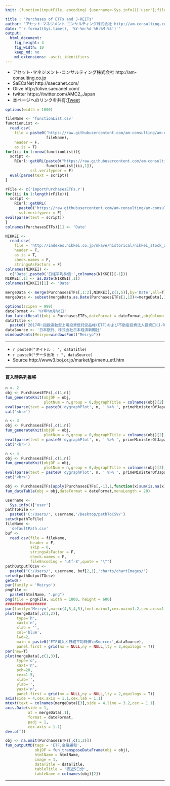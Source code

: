```yaml
---
knit: (function(inputFile, encoding) {username<-Sys.info()['user'];fileName<-'defaultPath.csv';pathToFile <-paste0('C:/Users/', username,'/Desktop/pathToCSV/');setwd(pathToFile);buf0<-read.csv(fileName,header = F,skip = 0,stringsAsFactor = F,check.names = F,fileEncoding = 'utf-8');timeStamp<-format(Sys.time(),'%Y%m%d%H%M%S');htmlName<-'PurchasesETFs';rmarkdown::render(inputFile, encoding = encoding, output_file = paste0('C:/Users/',username,buf0[2,1],'charts/','am-consulting.co.jp-',htmlName,'.html')) })

title : "Purchases of ETFs and J-REITs"
author: "アセット･マネジメント･コンサルティング株式会社 http://am-consulting.co.jp"
date: "`r format(Sys.time(), '%Y-%m-%d %H:%M:%S')`"
output: 
  html_document:
    fig_height: 4
    fig_width: 10
    keep_md: no
    md_extensions: -ascii_identifiers 
---
```

<link href="http://knowledgevault.saecanet.com/components/rmarkdown-html.css" rel="stylesheet">
<style>.main-container {max-width : 1000px;}</style>
<script src="http://knowledgevault.saecanet.com/components/JavascriptCode.js"></script>

- アセット･マネジメント･コンサルティング株式会社 http://am-consulting.co.jp
- SaECaNet http://saecanet.com/
- Olive http://olive.saecanet.com/
- twitter https://twitter.com/AMC2_Japan
- 本ページへのリンクを共有:<a href="https://twitter.com/share" class="twitter-share-button" data-via="AMC2_Japan" data-size="large">Tweet</a> <script>!function(d,s,id){var js,fjs=d.getElementsByTagName(s)[0],p=/^http:/.test(d.location)?'http':'https';if(!d.getElementById(id)){js=d.createElement(s);js.id=id;js.src=p+'://platform.twitter.com/widgets.js';fjs.parentNode.insertBefore(js,fjs);}}(document, 'script', 'twitter-wjs');</script>

```r
options(width = 1000)
```

```r
fileName <- 'functionList.csv'
functionList <-
  read.csv(
    file = paste0('https://raw.githubusercontent.com/am-consulting/am-consulting.github.io/master/csv/',
                  fileName),
    header = F,
    as.is = T)
for(iii in 1:nrow(functionList)){
  script <- 
    RCurl::getURL(paste0("https://raw.githubusercontent.com/am-consulting/am-consulting.github.io/master/", 
                  functionList[iii,1]),
           ssl.verifypeer = F)
  eval(parse(text = script))
}
```

```r
rFile <- c('importPurchasesETFs.r')
for(iii in 1:length(rFile)){
  script <- 
    RCurl::getURL(
      paste0('https://raw.githubusercontent.com/am-consulting/am-consulting.github.io/master/',rFile[iii]),
      ssl.verifypeer = F)
eval(parse(text = script))
}
colnames(PurchasesETFs)[1] <- 'Date'
```

```r
NIKKEI <-
  read.csv(
    file = 'http://indexes.nikkei.co.jp/nkave/historical/nikkei_stock_average_daily_jp.csv',
    header = T,
    as.is = T,
    check.names = F,
    stringsAsFactors = F)
colnames(NIKKEI) <- 
  c('Date',paste0('日経平均株価:',colnames(NIKKEI)[-1]))
NIKKEI[,1] <- as.Date(NIKKEI[,1])
colnames(NIKKEI)[1] <- 'Date'
```

```r
mergeData <- merge(PurchasesETFs[,1:2],NIKKEI[,c(1,5)],by='Date',all=T)
mergeData <- subset(mergeData,as.Date(PurchasesETFs[1,1])<=mergeData[,1])
```

```r
options(scipen = 999)
dateFormat <- '%Y年%m月%d日'
fun_latestResult(obj = PurchasesETFs,dateFormat = dateFormat,objColumn = c(2,3))
dataTitle <- 
  paste0('2017年:指数連動型上場投資信託受益権(ETF)および不動産投資法人投資口(J-REIT)の買入結果:',latestResult)
dataSource <- '日本銀行、株式会社日本経済新聞社'
windowsFonts(Meiryo=windowsFont("Meiryo"))
```

***

- `r paste0("タイトル : ", dataTitle)`
- `r paste0("データ出所 : ", dataSource)`
- Source http://www3.boj.or.jp/market/jp/menu_etf.htm

***

#### 買入時系列推移

```r
n <- 2
obj <- PurchasesETFs[,c(1,n)]
fun_generateKnit(objDF = obj,
                 plotNum = n,group = 0,dygraphTitle = colnames(obj)[2],barPlot = 1)
eval(parse(text = paste0('dygraphPlot', n, ' %>% ', primeMinisterOfJapan_dygraph)))
cat('<hr>')
```

```r
n <- 3
obj <- PurchasesETFs[,c(1,n)]
fun_generateKnit(objDF = obj,
                 plotNum = n,group = 0,dygraphTitle = colnames(obj)[2],barPlot = 1)
eval(parse(text = paste0('dygraphPlot', n, ' %>% ', primeMinisterOfJapan_dygraph)))
cat('<hr>')
```

```r
n <- 4
obj <- PurchasesETFs[,c(1,n)]
fun_generateKnit(objDF = obj,
                 plotNum = n,group = 0,dygraphTitle = colnames(obj)[2],barPlot = 1)
eval(parse(text = paste0('dygraphPlot', n, ' %>% ', primeMinisterOfJapan_dygraph)))
cat('<hr>')
```

```r
obj <- PurchasesETFs[apply(PurchasesETFs[,-1],1,function(x)sum(is.na(x)))!=3,]
fun_dataTable(obj = obj,dateFormat = dateFormat,menuLength = 20)
```

```r
username <-
  Sys.info()['user']
pathToFile <-
  paste0('C:/Users/', username,'/Desktop/pathToCSV/')
setwd(pathToFile)
fileName <-
  'defaultPath.csv'
buf <-
  read.csv(file = fileName,
           header = F,
           skip = 0,
           stringsAsFactor = F,
           check.names = F,
           fileEncoding = 'utf-8',quote = "\"")
pathOutputTOcsv <-
  paste0("C:/Users/", username, buf[2,1],'charts/chartImages/')
setwd(pathOutputTOcsv)
getwd()
par(family = 'Meiryo')
pngFile <-
  paste0(htmlName, ".png")
png(file = pngFile, width = 1000, height = 600)
##################
par(family='Meiryo',mar=c(4,5,4,5),font.main=1,cex.main=1.2,cex.axis=1.1,cex.lab=1.1)
plot(mergeData[,c(1,2)],
     type='h',
     xaxt='n',
     xlab = '',
     col='blue',
     lwd=2,
     main = paste0('ETF買入と日経平均株価\nSource:',dataSource),
     panel.first = grid(nx = NULL,ny = NULL,lty = 2,equilogs = T))
par(new=T)
plot(mergeData[,c(1,3)],
     type='o',
     xaxt='n',
     pch=20,
     cex=1.5,
     xlab='',
     ylab='',
     yaxt='n',
     panel.first = grid(nx = NULL,ny = NULL,lty = 2,equilogs = T))
axis(side = 4,cex.axis = 1.1,cex.lab = 1.1)
mtext(text = colnames(mergeData)[3],side = 4,line = 3.2,cex = 1.1)
axis.Date(side = 1,
          at = mergeData[,1],
          format = dateFormat,
          padj = 1,
          cex.axis = 1.1)
dev.off()
```

```r
obj <- na.omit(PurchasesETFs[,c(1,2)])
fun_outputMD(tags = 'ETF,金融緩和',
             objDF = fun_transposeDataFrame(obj = obj),
             htmlName = htmlName,
             image = 1,
             dataTitle = dataTitle,
             tableTitle = '直近5日分',
             tableName = colnames(obj)[2])
```

***

<script>MakeNegative()</script>
<script>
  (function(i,s,o,g,r,a,m){i['GoogleAnalyticsObject']=r;i[r]=i[r]||function(){
  (i[r].q=i[r].q||[]).push(arguments)},i[r].l=1*new Date();a=s.createElement(o),
  m=s.getElementsByTagName(o)[0];a.async=1;a.src=g;m.parentNode.insertBefore(a,m)
  })(window,document,'script','https://www.google-analytics.com/analytics.js','ga');

  ga('create', 'UA-3077339-5', 'auto');
  ga('send', 'pageview');

</script>
